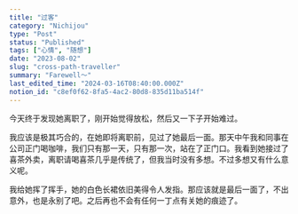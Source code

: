 ```yaml
---
title: "过客"
category: "Nichijou"
type: "Post"
status: "Published"
tags: ["心情", "随想"]
date: "2023-08-02"
slug: "cross-path-traveller"
summary: "Farewell～"
last_edited_time: "2024-03-16T08:40:00.000Z"
notion_id: "c8ef0f62-8fa5-4ac2-80d8-835d11ba514f"
---
```



今天终于发现她离职了，刚开始觉得放松，然后又一下子开始难过。


我应该是极其巧合的，在她即将离职前，见过了她最后一面。那天中午我和同事在公司正门喝咖啡，我们只有那一天，只有那一次，站在了正门口。我看到她接过了喜茶外卖，离职请喝喜茶几乎是传统了，但我当时没有多想。不过多想又有什么意义呢。


我给她挥了挥手，她的白色长裙依旧美得令人发指。那应该就是最后一面了，不出意外，也是永别了吧。之后再也不会有任何一丁点有关她的痕迹了。

